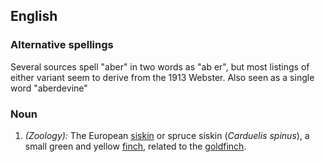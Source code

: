 ==English==

===Alternative spellings===
Several sources spell "aber" in two words as "ab er", but most listings of either variant seem to derive from the 1913 Webster.  Also seen as a single word "aberdevine"

===Noun===
{{en-noun}}

# ''(Zoology):'' The European [[siskin]] or spruce siskin (''Carduelis spinus''), a small green and yellow [[finch]], related to the [[goldfinch]].